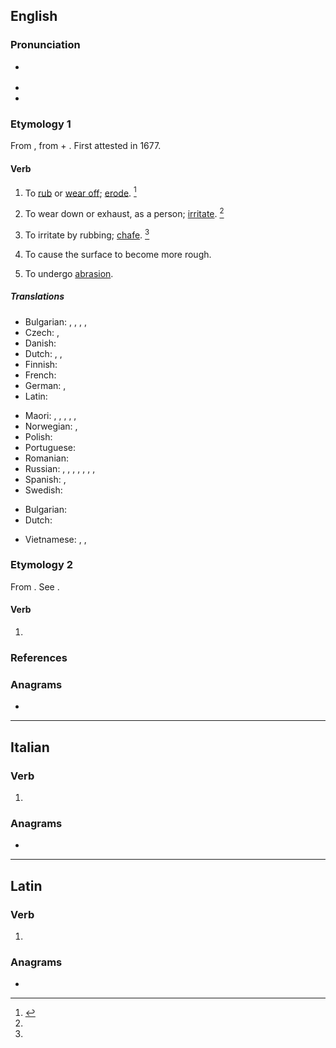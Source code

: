 ==English==

===Pronunciation===
* {{a|RP|GA}} {{IPA|en|/əˈbɹeɪd/}}
* {{audio|en|LL-Q1860 (eng)-Vealhurl-abrade.wav|Audio (Southern England)}}
* {{rhymes|en|eɪd}}

===Etymology 1===
From {{etyl|la|en}} {{m|la|abrādō||scrape off}}, from {{m|la|ab||from, away from}} + {{m|la|rādō||scrape}}. First attested in 1677.

====Verb====
{{en-verb}}

# {{lb|en|transitive}} To [[rub off|rub]] or [[wear off]]; [[erode]]. {{defdate|First attested in the late 17<sup>th</sup> century.}}<ref name=SOED>{{R:SOED5|page=7}}</ref>
# {{lb|en|transitive}} To wear down or exhaust, as a person; [[irritate]]. {{defdate|First attested in the mid 18<sup>th</sup> century.}}<ref name=SOED/>
# {{lb|en|transitive}} To irritate by rubbing; [[chafe]]. {{defdate|First attested in the mid 18<sup>th</sup> century.}}<ref name=SOED/>
# {{lb|en|transitive}} To cause the surface to become more rough.
# {{lb|en|intransitive}} To undergo [[abrasion]].

=====Translations=====
{{trans-top|(transitive) to rub or wear off; to waste or wear away by friction}}
* Bulgarian: {{t+|bg|изтърквам}}, {{t+|bg|изтривам}}, {{t+|bg|износвам}}, {{t+|bg|ожулвам}}, {{t+|bg|протривам|alt=протривам (кожа)}}
* Czech: {{t|cs|obrousit}}, {{t|cs|odřít}}
* Danish: {{t|da|afskrabe}}
* Dutch: {{t+|nl|schuren}}, {{t+|nl|afschuren}}, {{t+|nl|uitschuren}}
* Finnish: {{t+|fi|hiertää}}
* French: {{t+|fr|abraser}}
* German: {{t+|de|abschleifen}}, {{t|de|abschürfen}}
* Latin: {{t|la|abrādō}}
{{trans-mid}}
* Maori: {{t|mi|kauhoro}}, {{t|mi|kauoro}}, {{t|mi|kauoroi}}, {{t|mi|okoi}}, {{t|mi|pākanikani}}, {{t|mi|weku}} {{qualifier|by water action in streams}}
* Norwegian: {{t|no|skure}}, {{t|no|slipe}}
* Polish: {{t+|pl|abradować|impf}} {{qualifier|geology}}
* Portuguese: {{t+|pt|desgastar}}
* Romanian: {{t|ro|abraza}}
* Russian: {{t+|ru|обдира́ть|impf}}, {{t+|ru|ободра́ть|pf}}, {{t+|ru|истира́ть|impf}}, {{t+|ru|истере́ть|pf}}, {{t+|ru|стира́ть|impf}}, {{t+|ru|стере́ть|pf}}, {{t+|ru|протира́ть|impf}}, {{t+|ru|протере́ть|pf}}
* Spanish: {{t+|es|escoriar}}, {{t+|es|raspar}}
* Swedish: {{t+|sv|nöta}}
{{trans-bottom}}

{{trans-top|to wear down}}
* Bulgarian: {{t+|bg|износвам}}
* Dutch: {{t+|nl|afmatten}} {{t+|nl|uitputten}}
{{trans-mid}}
{{trans-bottom}}

{{checktrans-top}}
* Vietnamese: {{t-check|vi|làm trầy}}, {{t-check|vi|cọ xơ ra}}, {{t-check|vi|mài mòn}}
{{trans-mid}}
{{trans-bottom}}

===Etymology 2===
From {{inh|en|enm|abraiden}}. See {{m|en|abraid}}.

====Verb====
{{en-verb}}

# {{lb|en|transitive}} {{obsolete spelling of|en|abraid}}

===References===
<references/>

===Anagrams===
* {{anagrams|en|a=aabder|Abdera|abread}}

----

==Italian==

===Verb===
{{head|it|verb form}}

# {{inflection of|it|abradere||3|s|pres|indc}}

===Anagrams===
* {{anagrams|it|a=aabder|Abdera|badare|baderà}}

----

==Latin==

===Verb===
{{la-verb-form|abrāde}}

# {{inflection of|la|abrādō||2|s|pres|actv|impr}}

===Anagrams===
* {{l|la|Abdera}}